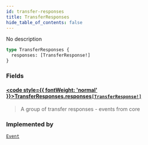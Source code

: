 ```yaml
---
id: transfer-responses
title: TransferResponses
hide_table_of_contents: false
---
```








No description

```graphql
type TransferResponses {
  responses: [TransferResponse!]
}
```


### Fields

#### [<code style={{ fontWeight: 'normal' }}>TransferResponses.<b>responses</b></code>](#)<Bullet />[`[TransferResponse!]`](/docs/testnet/graphql/objects/transfer-response) <Badge class="secondary" text="list"/> <Badge class="secondary" text="object"/>
> A group of transfer responses - events from core
> 



### Implemented by

[`Event`](/docs/testnet/graphql/unions/event)  <Badge class="secondary" text="union"/>



